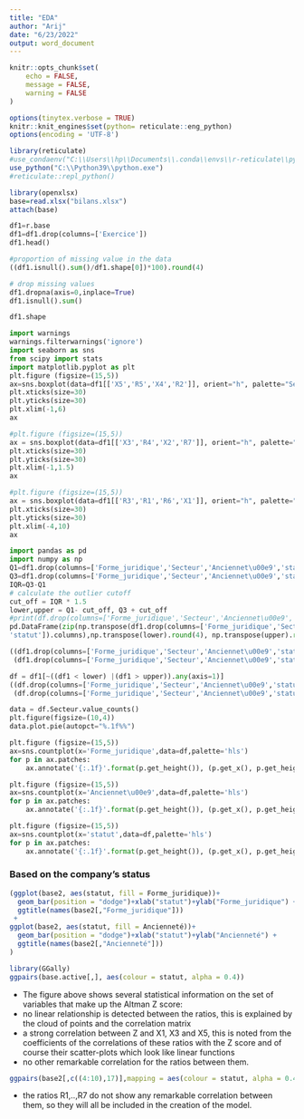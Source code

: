 ---
title: "EDA"
author: "Arij"
date: "6/23/2022"
output: word_document
---


```{r setup, include=FALSE,echo=FALSE}
knitr::opts_chunk$set(
	echo = FALSE,
	message = FALSE,
	warning = FALSE
)

```

```{r echo=FALSE,include=FALSE,message=FALSE, warning=FALSE}
options(tinytex.verbose = TRUE)
knitr::knit_engines$set(python= reticulate::eng_python)
options(encoding = 'UTF-8')
```

```{r echo=FALSE,include=FALSE,message=FALSE, warning=FALSE}
library(reticulate)
#use_condaenv("C:\\Users\\hp\\Documents\\.conda\\envs\\r-reticulate\\python.exe")
use_python("C:\\Python39\\python.exe")
#reticulate::repl_python()
```


```{r echo=FALSE, message=FALSE, warning=FALSE}
library(openxlsx)
base=read.xlsx("bilans.xlsx")
attach(base)
```


```{python echo=FALSE, message=FALSE, warning=FALSE}
df1=r.base
df1=df1.drop(columns=['Exercice'])
df1.head()
```


```{python echo=FALSE}
#proportion of missing value in the data 
((df1.isnull().sum()/df1.shape[0])*100).round(4)
```

```{python echo=FALSE}
# drop missing values
df1.dropna(axis=0,inplace=True)
df1.isnull().sum()
```

```{python echo=FALSE}
df1.shape
```



```{python echo=FALSE}
import warnings
warnings.filterwarnings('ignore')
import seaborn as sns
from scipy import stats
import matplotlib.pyplot as plt
plt.figure (figsize=(15,5))
ax=sns.boxplot(data=df1[['X5','R5','X4','R2']], orient="h", palette="Set2")
plt.xticks(size=30)
plt.yticks(size=30)
plt.xlim(-1,6)
ax
```

```{python echo=FALSE}
#plt.figure (figsize=(15,5))
ax = sns.boxplot(data=df1[['X3','R4','X2','R7']], orient="h", palette="Set2")
plt.xticks(size=30)
plt.yticks(size=30)
plt.xlim(-1,1.5)
ax
```


```{python echo=FALSE}
#plt.figure (figsize=(15,5))
ax = sns.boxplot(data=df1[['R3','R1','R6','X1']], orient="h", palette="Set2")
plt.xticks(size=30)
plt.yticks(size=30)
plt.xlim(-4,10)
ax
```


```{python echo=FALSE}
import pandas as pd
import numpy as np
Q1=df1.drop(columns=['Forme_juridique','Secteur','Anciennet\u00e9','statut']).quantile(0.25)
Q3=df1.drop(columns=['Forme_juridique','Secteur','Anciennet\u00e9','statut']).quantile(0.75)
IQR=Q3-Q1
# calculate the outlier cutoff
cut_off = IQR * 1.5
lower,upper = Q1- cut_off, Q3 + cut_off
#print(df.drop(columns=['Forme_juridique','Secteur','Anciennet\u00e9','statut']).columns)
pd.DataFrame(zip(np.transpose(df1.drop(columns=['Forme_juridique','Secteur','Anciennet\u00e9',
'statut']).columns),np.transpose(lower).round(4), np.transpose(upper).round(4)), columns=['variable','lower_limit', 'upper_limit'])
```


```{python echo=FALSE}
((df1.drop(columns=['Forme_juridique','Secteur','Anciennet\u00e9','statut']) < lower) |
 (df1.drop(columns=['Forme_juridique','Secteur','Anciennet\u00e9','statut']) > upper)).sum()
```




```{python echo=FALSE}
df = df1[~((df1 < lower) |(df1 > upper)).any(axis=1)]
((df.drop(columns=['Forme_juridique','Secteur','Anciennet\u00e9','statut']) < lower) |
 (df.drop(columns=['Forme_juridique','Secteur','Anciennet\u00e9','statut']) > upper)).sum()
```
```{python echo=FALSE}
data = df.Secteur.value_counts()
plt.figure(figsize=(10,4))
data.plot.pie(autopct="%.1f%%")
```

```{python echo=FALSE} 
plt.figure (figsize=(15,5))
ax=sns.countplot(x='Forme_juridique',data=df,palette='hls')
for p in ax.patches:
    ax.annotate('{:.1f}'.format(p.get_height()), (p.get_x(), p.get_height()))

```

```{python echo=FALSE} 
plt.figure (figsize=(15,5))
ax=sns.countplot(x='Anciennet\u00e9',data=df,palette='hls')
for p in ax.patches:
    ax.annotate('{:.1f}'.format(p.get_height()), (p.get_x(), p.get_height()))
```

```{python echo=FALSE}
plt.figure (figsize=(15,5))
ax=sns.countplot(x='statut',data=df,palette='hls')
for p in ax.patches:
    ax.annotate('{:.1f}'.format(p.get_height()), (p.get_x(), p.get_height()))
```



### Based on the company's status

```{r echo=FALSE, fig.height=3, fig.width=9, message=FALSE, warning=FALSE}
(ggplot(base2, aes(statut, fill = Forme_juridique))+
  geom_bar(position = "dodge")+xlab("statut")+ylab("Forme_juridique") +
  ggtitle(names(base2[,"Forme_juridique"]))
 +
ggplot(base2, aes(statut, fill = Ancienneté))+
  geom_bar(position = "dodge")+xlab("statut")+ylab("Ancienneté") +
  ggtitle(names(base2[,"Ancienneté"]))
)
```
 


```{r echo=FALSE, message=FALSE, warning=FALSE, fig.height=4,fig.width=9}
library(GGally)
ggpairs(base.active[,], aes(colour = statut, alpha = 0.4))
```
 
 - The figure above shows several statistical information on the set of variables that make up the Altman Z score:\
  - no linear relationship is detected between the ratios, this is explained by the cloud of points and the correlation matrix
   * a strong correlation between Z and X1, X3 and X5, this is noted from the coefficients of the correlations of these ratios with the Z score and of course their scatter-plots which look like linear functions
   * no other remarkable correlation for the ratios between them.
 
```{r echo=FALSE,message=FALSE, fig.height = 5 , fig.width = 9}
ggpairs(base2[,c((4:10),17)],mapping = aes(colour = statut, alpha = 0.4))

```
- the ratios R1,..,R7 do not show any remarkable correlation between them, so they will all be included in the creation of the model.


